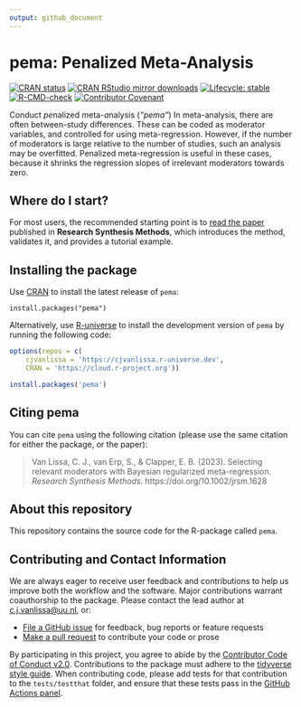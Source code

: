 ```yaml
---
output: github_document
---
```


# pema: Penalized Meta-Analysis <!--a href='https://doi.org/10.1002/jrsm.1628'><img src='https://github.com/cjvanlissa/pema/raw/master/docs/pema_icon.png' align="right" height="139" /></a-->

[![CRAN status](https://www.r-pkg.org/badges/version/pema)](https://CRAN.R-project.org/package=pema)
[![CRAN RStudio mirror downloads](https://cranlogs.r-pkg.org/badges/grand-total/pema?color=blue)](https://cran.rstudio.com/web/packages/pema/index.html)
[![Lifecycle: stable](https://img.shields.io/badge/lifecycle-stable-brightgreen.svg)](https://lifecycle.r-lib.org/articles/stages.html#stable)
[![R-CMD-check](https://github.com/cjvanlissa/pema/workflows/R-CMD-check/badge.svg)](https://github.com/cjvanlissa/pema/actions)
<!-- [![R-CMD-check](https://github.com/cjvanlissa/pema/workflows/R-CMD-check/badge.svg)](https://github.com/cjvanlissa/pema/actions) -->
<!-- [![codecov](https://codecov.io/gh/cjvanlissa/pema/branch/master/graph/badge.svg?token=7S9XKDRT4M)](https://codecov.io/gh/cjvanlissa/pema) -->
[![Contributor Covenant](https://img.shields.io/badge/Contributor%20Covenant-v2.0%20adopted-ff69b4.svg)](https://www.contributor-covenant.org/version/2/0/code_of_conduct.html)
<!-- [![CII Best Practices](https://bestpractices.coreinfrastructure.org/projects/3969/badge)](https://bestpractices.coreinfrastructure.org/projects/3969) -->

Conduct *pe*nalized *m*eta-*a*nalysis (*"pema"*) In meta-analysis, there are
often between-study differences. These can be coded as moderator variables,
and controlled for using meta-regression. However, if the number of
moderators is large relative to the number of studies, such an analysis may
be overfitted. Penalized meta-regression is useful in these cases, because
it shrinks the regression slopes of irrelevant moderators towards zero.

## Where do I start?

For most users, the recommended starting point is to [read the paper](https://doi.org/10.1002/jrsm.1628) published in **Research Synthesis Methods**,
which introduces the method, validates it, and provides a tutorial example.

## Installing the package

Use [CRAN](https://CRAN.R-project.org/package=pema) to install the latest release of `pema`:

```
install.packages("pema")
```

Alternatively, use [R-universe](https://cjvanlissa.r-universe.dev) to install the development version of `pema`
by running the following code:

``` r
options(repos = c(
    cjvanlissa = 'https://cjvanlissa.r-universe.dev',
    CRAN = 'https://cloud.r-project.org'))

install.packages('pema')
```

## Citing pema

You can cite `pema` using the following citation (please use the same citation for either the package, or the paper):

> Van Lissa, C. J., van Erp, S., & Clapper, E. B. (2023). Selecting relevant moderators with Bayesian regularized meta-regression. *Research Synthesis Methods*. https://doi.org/10.1002/jrsm.1628

## About this repository

This repository contains the source code for the R-package called `pema`.

## Contributing and Contact Information

We are always eager to receive user feedback and contributions to help us improve both the workflow and the software. Major contributions warrant coauthorship to the package. Please contact the lead author at [c.j.vanlissa@uu.nl](mailto:c.j.vanlissa@uu.nl), or:

  - [File a GitHub issue](https://github.com/cjvanlissa/pema) for feedback, bug reports or feature requests
  - [Make a pull request](https://github.com/cjvanlissa/pema/pulls) to contribute your code or prose

By participating in this project, you agree to abide by the [Contributor
Code of Conduct v2.0](https://www.contributor-covenant.org/). Contributions to the package must adhere to the [tidyverse style guide](https://style.tidyverse.org/). When contributing code, please add tests for that contribution to the `tests/testthat` folder, and ensure that these tests pass in the [GitHub Actions panel](https://github.com/cjvanlissa/pema/actions/workflows/R-CMD-check).
